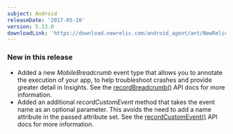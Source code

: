 ```yaml
---
subject: Android
releaseDate: '2017-05-10'
version: 5.13.0
downloadLink: 'https://download.newrelic.com/android_agent/ant/NewRelic_Android_Agent_5.13.0.zip'
---
```


### New in this release

* Added a new _MobileBreadcrumb_ event type that allows you to annotate the execution of your app, to help troubleshoot crashes and provide greater detail in Insights. See the [recordBreadcrumb()](https://docs.newrelic.com/docs/mobile-monitoring/new-relic-mobile-android/android-sdk-api/recordbreadcrumb) API docs for more information.
* Added an additional _recordCustomEvent_ method that takes the event name as an optional parameter. This avoids the need to add a name attribute in the passed attribute set. See the [recordCustomEvent()](https://docs.newrelic.com/docs/mobile-monitoring/new-relic-mobile-android/android-sdk-api/record-custom-event) API docs for more information.
